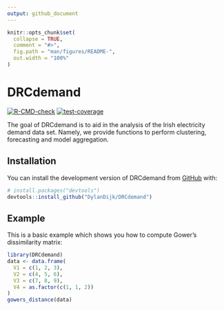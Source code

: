 ```yaml
---
output: github_document
---
```


<!-- README.md is generated from README.Rmd. Please edit that file -->

```r
knitr::opts_chunk$set(
  collapse = TRUE,
  comment = "#>",
  fig.path = "man/figures/README-",
  out.width = "100%"
)
```

# DRCdemand

<!-- badges: start -->
[![R-CMD-check](https://github.com/DylanDijk/DRCdemand/actions/workflows/R-CMD-check.yaml/badge.svg)](https://github.com/DylanDijk/DRCdemand/actions/workflows/R-CMD-check.yaml)
[![test-coverage](https://github.com/DylanDijk/DRCdemand/actions/workflows/test-coverage.yaml/badge.svg)](https://github.com/DylanDijk/DRCdemand/actions/workflows/test-coverage.yaml)
<!-- badges: end -->

The goal of DRCdemand is to aid in the analysis of the Irish electricity demand data set. Namely, we provide functions to perform clustering, forecasting and model aggregation.

## Installation

You can install the development version of DRCdemand from [GitHub](https://github.com/) with:

``` r
# install.packages("devtools")
devtools::install_github("DylanDijk/DRCdemand")
```

## Example

This is a basic example which shows you how to compute Gower's dissimilarity matrix:

```r
library(DRCdemand)
data <- data.frame(
  V1 = c(1, 2, 3),
  V2 = c(4, 5, 6),
  V3 = c(7, 8, 9),
  V4 = as.factor(c(1, 1, 2))
)
gowers_distance(data)
```

